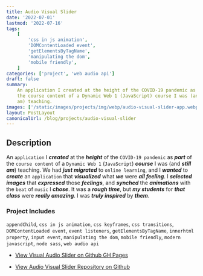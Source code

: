 ```yaml
---
title: Audio Visual Slider
date: '2022-07-01'
lastmod: '2022-07-16'
tags:
    [
        'css in js animation',
        'DOMContentLoaded event',
        'getElementsByTagName',
        'manipulating the dom',
        'mobile friendly',
    ]
categories: ['project', 'web audio api']
draft: false
summary:
    An application I created at the height of the COVID-19 pandemic as part of
    the course content of a Dynamic Web 1 (JavaScript) course I was (and still
    am) teaching.
images: ['/static/images/projects/img/webp/audio-visual-slider-app.webp']
layout: PostLayout
canonicalUrl: /blog/projects/audio-visual-slider
---
```


<Interglobalmedia
	src="/static/images/projects/img/webp/audio-visual-slider-app.webp"
	author="Maria D. Campbell"
	alt="Audio Visual Slider"
	srcUrl="/static/images/projects/img/webp/audio-visual-slider-app.webp"
	authorUrl="/about"
/>

## Description

An `application` I **_created_** at the **_height_** of the `COVID-19 pandemic`
as **_part_** of the `course content` of a `Dynamic Web 1` (`JavaScript`)
**_course_** I was (and **_still am_**) teaching. We had **_just migrated_** to
`online learning`, and I **_wanted_** to **_create_** an `application` that
**_visualized_** what **_we_** were **_all feeling_**. I **_selected images_**
that **_expressed_** those **_feelings_**, and **_synched_** the
**_animations_** with the `beat` of `music` I **_chose_**. It was a **_rough
time_**, but **_my students_** for **_that class_** were **_really amazing_**. I
was **_truly inspired_** by **_them_**.

### Project Includes

`appendChild`, `css in js animation`, `css keyframes`, `css transitions`,
`DOMContentLoaded event`, `event listeners`, `getElementsByTagName`,
`innerhtml property`, `input event`, `manipulating the dom`, `mobile friendly`,
`modern javascript`, `node sass`, `web audio api`

-   [View Visual Audio Slider on Github GH Pages](https://interglobalmedia.github.io/basic-audio-visual-slider/)

-   [View Audio Visual Slider Repository on Github](https://github.com/interglobalmedia/basic-audio-visual-slider)
